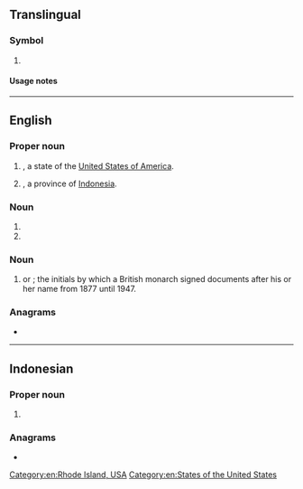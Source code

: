 {{also|Appendix:Variations of "ri"}}
==Translingual==

===Symbol===
{{mul-symbol}}

# {{ISO 3166|1|2|inr=1|Indonesia}}
#: {{syn|mul|ID|qq1=for general use}}

====Usage notes====
{{ISO 3166/inr|the {{w|Secretary-General of the United Nations}}|designating road vehicles under the 1949 {{w|Geneva Convention on Road Traffic}}|{{w|Indonesia}}|ID}}

----

==English==

===Proper noun===
{{head|en|proper noun}}

# {{initialism of|en|[[Rhode Island]]|nodot=1}}, a state of the [[United States of America]].
# {{abbreviation of|en|Riau|nodot=1}}, a province of [[Indonesia]].

===Noun===
{{en-noun|~}}

# {{initialism of|en|[[radioisotope]]}}
# {{initialism of|en|[[radio]] [[interference]]}}

===Noun===
{{head|en|noun}}

# {{lb|en|monarchy}} {{l|la|[[rex]] [[imperator]]||king-emperor}} or {{l|la|[[regina]] [[imperatrix]]||queen-empress}}; the initials by which a British monarch signed documents after his or her name from 1877 until 1947.

===Anagrams===
* {{anagrams|en|a=ir|IR|Ir.|ir-}}

[[Category:en:Rhode Island, USA]]
[[Category:en:States of the United States]]

----

==Indonesian==

===Proper noun===
{{id-proper noun}}

# {{initialism of|id|{{l|id|republik|Republik}} {{l|id|Indonesia}}}}

===Anagrams===
* {{anagrams|id|Ir.}}